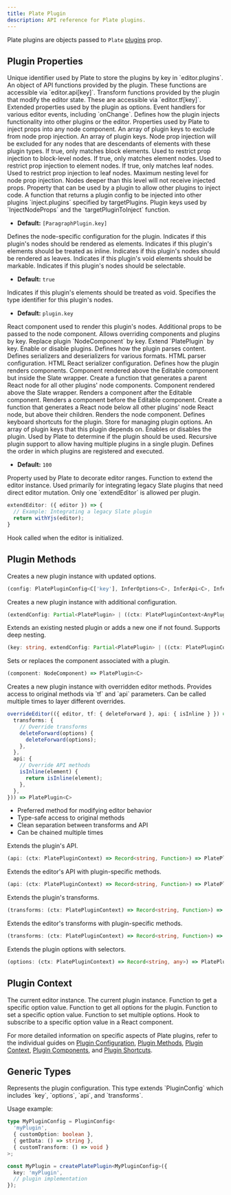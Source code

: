 ```yaml
---
title: Plate Plugin
description: API reference for Plate plugins.
---
```


Plate plugins are objects passed to `Plate` [plugins](/docs/api/core/plate-components#plugins) prop.

## Plugin Properties

<API name="Properties">
<APIAttributes>
<APIItem name="key" type="C['key']" required>
Unique identifier used by Plate to store the plugins by key in `editor.plugins`.
</APIItem>

<APIItem name="api" type="Record<string, Function>">
An object of API functions provided by the plugin. These functions are accessible via `editor.api[key]`.
</APIItem>

<APIItem name="transforms" type="Record<string, Function>">
Transform functions provided by the plugin that modify the editor state. These are accessible via `editor.tf[key]`.
</APIItem>

<APIItem name="options" type="Record<string, any>">
Extended properties used by the plugin as options.
</APIItem>

<APIItem name="handlers" type="{ onChange?: (editor: PlateEditor) => void } & Record<string, Function>">
Event handlers for various editor events, including `onChange`.
</APIItem>

<APIItem name="inject" type="object">
Defines how the plugin injects functionality into other plugins or the editor.

<APISubList>
<APISubListItem parent="inject" name="nodeProps" type="Record<string, any>" optional>
Properties used by Plate to inject props into any node component.
</APISubListItem>


<APISubListItem parent="inject" name="excludePlugins" type="string[]" optional>
An array of plugin keys to exclude from node prop injection.
</APISubListItem>

<APISubListItem parent="inject" name="excludeBelowPlugins" type="string[]" optional>
An array of plugin keys. Node prop injection will be excluded for any nodes that are descendants of elements with these plugin types.
</APISubListItem>
<APISubListItem parent="inject" name="isBlock" type="boolean" optional>
If true, only matches block elements. Used to restrict prop injection to block-level nodes.
</APISubListItem>

<APISubListItem parent="inject" name="isElement" type="boolean" optional>
If true, only matches element nodes. Used to restrict prop injection to element nodes.
</APISubListItem>
<APISubListItem parent="inject" name="isLeaf" type="boolean" optional>
If true, only matches leaf nodes. Used to restrict prop injection to leaf nodes.
</APISubListItem>
<APISubListItem parent="inject" name="maxLevel" type="number" optional>
Maximum nesting level for node prop injection. Nodes deeper than this level will not receive injected props.
</APISubListItem>
<APISubListItem parent="inject" name="plugins" type="Record<string, Partial<PlatePlugin>>" optional>
Property that can be used by a plugin to allow other plugins to inject code.
</APISubListItem>
<APISubListItem parent="inject" name="targetPluginToInject" type="function" optional>
A function that returns a plugin config to be injected into other plugins `inject.plugins` specified by targetPlugins.
</APISubListItem>
<APISubListItem parent="inject" name="targetPlugins" type="string[]" optional>
Plugin keys used by `InjectNodeProps` and the `targetPluginToInject` function.

- **Default:** `[ParagraphPlugin.key]`
</APISubListItem>
</APISubList>
</APIItem>

<APIItem name="node" type="object">
Defines the node-specific configuration for the plugin.

<APISubList>
<APISubListItem parent="node" name="isElement" type="boolean" optional>
Indicates if this plugin's nodes should be rendered as elements.
</APISubListItem>
<APISubListItem parent="node" name="isInline" type="boolean" optional>
Indicates if this plugin's elements should be treated as inline.
</APISubListItem>
<APISubListItem parent="node" name="isLeaf" type="boolean" optional>
Indicates if this plugin's nodes should be rendered as leaves.
</APISubListItem>
<APISubListItem parent="node" name="isMarkableVoid" type="boolean" optional>
Indicates if this plugin's void elements should be markable.
</APISubListItem>
<APISubListItem parent="node" name="isSelectable" type="boolean" optional>
Indicates if this plugin's nodes should be selectable.

- **Default:** `true`
</APISubListItem>
<APISubListItem parent="node" name="isVoid" type="boolean" optional>
Indicates if this plugin's elements should be treated as void.
</APISubListItem>
<APISubListItem parent="node" name="type" type="string" optional>
Specifies the type identifier for this plugin's nodes.

- **Default:** `plugin.key`
</APISubListItem>
<APISubListItem parent="node" name="component" type="NodeComponent | null" optional>
React component used to render this plugin's nodes.
</APISubListItem>
<APISubListItem parent="node" name="props" type="NodeProps<WithAnyKey<C>>" optional>
Additional props to be passed to the node component.
</APISubListItem>
</APISubList>
</APIItem>

<APIItem name="override" type="object">
Allows overriding components and plugins by key.

<APISubList>
<APISubListItem parent="override" name="components" type="Record<string, NodeComponent>" optional>
Replace plugin `NodeComponent` by key.
</APISubListItem>
<APISubListItem parent="override" name="plugins" type="Record<string, Partial<EditorPlatePlugin<AnyPluginConfig>>>" optional>
Extend `PlatePlugin` by key.
</APISubListItem>
<APISubListItem parent="override" name="enabled" type="Partial<Record<string, boolean>>" optional>
Enable or disable plugins.
</APISubListItem>
</APISubList>
</APIItem>

<APIItem name="parser" type="Nullable<Parser<WithAnyKey<C>>>">
Defines how the plugin parses content.
</APIItem>

<APIItem name="parsers" type="object">
Defines serializers and deserializers for various formats.

<APISubList>
<APISubListItem parent="parsers" name="html" type="Nullable<{ deserializer?: HtmlDeserializer<WithAnyKey<C>>; serializer?: HtmlSerializer<WithAnyKey<C>> }>" optional>
HTML parser configuration.
</APISubListItem>
<APISubListItem parent="parsers" name="htmlReact" type="Nullable<{ serializer?: HtmlReactSerializer<WithAnyKey<C>> }>" optional>
HTML React serializer configuration.
</APISubListItem>
</APISubList>
</APIItem>

<APIItem name="render" type="object">
Defines how the plugin renders components.

<APISubList>
<APISubListItem parent="render" name="aboveEditable" type="Component" optional>
Component rendered above the Editable component but inside the Slate wrapper.
</APISubListItem>
<APISubListItem parent="render" name="aboveNodes" type="NodeWrapperFunctionCreator<WithAnyKey<C>>" optional>
Create a function that generates a parent React node for all other plugins' node components.
</APISubListItem>
<APISubListItem parent="render" name="aboveSlate" type="Component" optional>
Component rendered above the Slate wrapper.
</APISubListItem>
<APISubListItem parent="render" name="afterEditable" type="EditableSiblingComponent" optional>
Renders a component after the Editable component.
</APISubListItem>
<APISubListItem parent="render" name="beforeEditable" type="EditableSiblingComponent" optional>
Renders a component before the Editable component.
</APISubListItem>
<APISubListItem parent="render" name="belowNodes" type="NodeWrapperFunctionCreator<WithAnyKey<C>>" optional>
Create a function that generates a React node below all other plugins' node React node, but above their children.
</APISubListItem>
<APISubListItem parent="render" name="node" type="NodeComponent" optional>
Renders the node component.
</APISubListItem>
</APISubList>
</APIItem>

<APIItem name="shortcuts" type="Shortcuts">
Defines keyboard shortcuts for the plugin.
</APIItem>

<APIItem name="useOptionsStore" type="StoreApi<C['key'], C['options']>">
Store for managing plugin options.
</APIItem>

<APIItem name="dependencies" type="string[]">
An array of plugin keys that this plugin depends on.
</APIItem>

<APIItem name="enabled" type="boolean" optional>
Enables or disables the plugin. Used by Plate to determine if the plugin should be used.
</APIItem>

<APIItem name="plugins" type="any[]">
Recursive plugin support to allow having multiple plugins in a single plugin.
</APIItem>

<APIItem name="priority" type="number">
Defines the order in which plugins are registered and executed.

- **Default:** `100`
</APIItem>

<APIItem name="decorate" type="Decorate<WithAnyKey<C>>" optional>
Property used by Plate to decorate editor ranges.
</APIItem>

<APIItem name="extendEditor" type="ExtendEditor<WithAnyKey<C>>" optional>
Function to extend the editor instance. Used primarily for integrating legacy Slate plugins that need direct editor mutation. Only one `extendEditor` is allowed per plugin.

```ts
extendEditor: ({ editor }) => {
  // Example: Integrating a legacy Slate plugin
  return withYjs(editor);
}
```
</APIItem>

<APIItem name="useHooks" type="() => void" optional>
Hook called when the editor is initialized.
</APIItem>
</APIAttributes>
</API>

## Plugin Methods

<API name="Methods">
<APIMethods>
<APIItem name="configure" type="(config: PlatePluginConfig | ((ctx: PlatePluginContext) => PlatePluginConfig)) => PlatePlugin">
Creates a new plugin instance with updated options.

```ts
(config: PlatePluginConfig<C['key'], InferOptions<C>, InferApi<C>, InferTransforms<C>> | ((ctx: PlatePluginContext<C>) => PlatePluginConfig<C['key'], InferOptions<C>, InferApi<C>, InferTransforms<C>>)) => PlatePlugin<C>
```
</APIItem>

<APIItem name="extend" type="(config: Partial<PlatePlugin> | ((ctx: PlatePluginContext) => Partial<PlatePlugin>)) => PlatePlugin">
Creates a new plugin instance with additional configuration.

```ts
(extendConfig: Partial<PlatePlugin> | ((ctx: PlatePluginContext<AnyPluginConfig>) => Partial<PlatePlugin>)) => PlatePlugin
```
</APIItem>

<APIItem name="extendPlugin" type="(key: string, config: Partial<PlatePlugin> | ((ctx: PlatePluginContext) => Partial<PlatePlugin>)) => PlatePlugin">
Extends an existing nested plugin or adds a new one if not found. Supports deep nesting.

```ts
(key: string, extendConfig: Partial<PlatePlugin> | ((ctx: PlatePluginContext<AnyPluginConfig>) => Partial<PlatePlugin>)) => PlatePlugin
```
</APIItem>

<APIItem name="withComponent" type="function">
Sets or replaces the component associated with a plugin.

```ts
(component: NodeComponent) => PlatePlugin<C>
```
</APIItem>

<APIItem name="overrideEditor" type="function">
Creates a new plugin instance with overridden editor methods. Provides access to original methods via `tf` and `api` parameters. Can be called multiple times to layer different overrides.

```ts
overrideEditor(({ editor, tf: { deleteForward }, api: { isInline } }) => ({
  transforms: {
    // Override transforms
    deleteForward(options) {
      deleteForward(options);
    },
  },
  api: {
    // Override API methods
    isInline(element) {
      return isInline(element);
    },
  },
})) => PlatePlugin<C>
```

- Preferred method for modifying editor behavior
- Type-safe access to original methods
- Clean separation between transforms and API
- Can be chained multiple times
</APIItem>

<APIItem name="extendApi" type="(api: (ctx: PlatePluginContext) => Record<string, Function>) => PlatePlugin">
Extends the plugin's API.

```ts
(api: (ctx: PlatePluginContext) => Record<string, Function>) => PlatePlugin
```
</APIItem>

<APIItem name="extendEditorApi" type="(api: (ctx: PlatePluginContext) => Record<string, Function>) => PlatePlugin">
Extends the editor's API with plugin-specific methods.

```ts
(api: (ctx: PlatePluginContext) => Record<string, Function>) => PlatePlugin
```
</APIItem>

<APIItem name="extendTransforms" type="(transforms: (ctx: PlatePluginContext) => Record<string, Function>) => PlatePlugin">
Extends the plugin's transforms.

```ts
(transforms: (ctx: PlatePluginContext) => Record<string, Function>) => PlatePlugin
```
</APIItem>

<APIItem name="extendEditorTransforms" type="(transforms: (ctx: PlatePluginContext) => Record<string, Function>) => PlatePlugin">
Extends the editor's transforms with plugin-specific methods.

```ts
(transforms: (ctx: PlatePluginContext) => Record<string, Function>) => PlatePlugin
```
</APIItem>

<APIItem name="extendOptions" type="(options: (ctx: PlatePluginContext) => Record<string, any>) => PlatePlugin">
Extends the plugin options with selectors.

```ts
(options: (ctx: PlatePluginContext) => Record<string, any>) => PlatePlugin
```
</APIItem>
</APIMethods>
</API>

## Plugin Context

<API name="Context">
<APIAttributes>
<APIItem name="editor" type="PlateEditor">
The current editor instance.
</APIItem>
<APIItem name="plugin" type="EditorPlatePlugin<C>">
The current plugin instance.
</APIItem>
<APIItem name="getOption" type="function">
Function to get a specific option value.
</APIItem>
<APIItem name="getOptions" type="function">
Function to get all options for the plugin.
</APIItem>
<APIItem name="setOption" type="function">
Function to set a specific option value.
</APIItem>
<APIItem name="setOptions" type="function">
Function to set multiple options.
</APIItem>
<APIItem name="useOption" type="function">
Hook to subscribe to a specific option value in a React component.
</APIItem>
</APIAttributes>
</API>

For more detailed information on specific aspects of Plate plugins, refer to the individual guides on [Plugin Configuration](/docs/plugin), [Plugin Methods](/docs/plugin-methods), [Plugin Context](/docs/plugin-context), [Plugin Components](/docs/plugin-components), and [Plugin Shortcuts](/docs/plugin-shortcuts).

## Generic Types

<API name="GenericTypes">
<APIAttributes>
<APIItem name="C" type="AnyPluginConfig = PluginConfig">
Represents the plugin configuration. This type extends `PluginConfig` which includes `key`, `options`, `api`, and `transforms`.
</APIItem>
</APIAttributes>
</API>

Usage example:

```typescript
type MyPluginConfig = PluginConfig<
  'myPlugin',
  { customOption: boolean },
  { getData: () => string },
  { customTransform: () => void }
>;

const MyPlugin = createPlatePlugin<MyPluginConfig>({
  key: 'myPlugin',
  // plugin implementation
});
```
